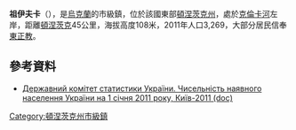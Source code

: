 {{no footnotes|time=2015-09-15T00:14:11+00:00}}
'''祖伊夫卡'''（{{lang-uk|Зуївка}}），是[[烏克蘭|烏克蘭]]的市級鎮，位於該國東部[[頓涅茨克州|頓涅茨克州]]，處於[[克倫卡河|克倫卡河]]左岸，距離[[頓涅茨克|頓涅茨克]]45公里，海拔高度108米，2011年人口3,269，大部分居民信奉[[東正教|東正教]]。

==參考資料==
*[https://web.archive.org/web/20121010205321/http://stat6.stat.lviv.ua/PXWEB2007/ukr/publ/2011/chnas.zip Державний комітет статистики України. Чисельність наявного населення України на 1 січня 2011 року, Київ-2011 (doc)]

{{coord|48|3|20|N|38|15|9|E|scale:100000|display=title}}

{{DEFAULTSORT:Зуївка}}
[[Category:頓涅茨克州市級鎮|Category:頓涅茨克州市級鎮]]


{{Donetsk-geo-stub}}